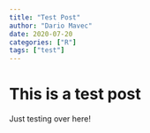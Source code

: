```yaml
---
title: "Test Post"
author: "Dario Mavec"
date: 2020-07-20
categories: ["R"]
tags: ["test"]
---
```


# This is a test post

Just testing over here!